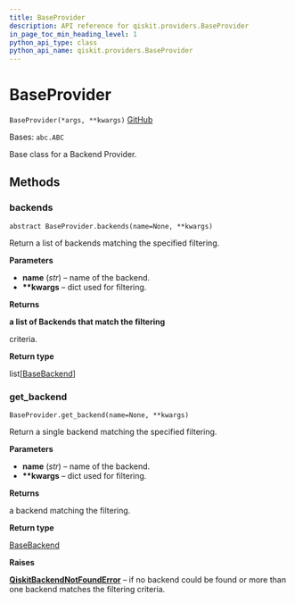 ```yaml
---
title: BaseProvider
description: API reference for qiskit.providers.BaseProvider
in_page_toc_min_heading_level: 1
python_api_type: class
python_api_name: qiskit.providers.BaseProvider
---
```


# BaseProvider

<span id="qiskit.providers.BaseProvider" />

`BaseProvider(*args, **kwargs)` [GitHub](https://github.com/qiskit/qiskit/tree/stable/0.20/qiskit/providers/baseprovider.py "view source code")

Bases: `abc.ABC`

Base class for a Backend Provider.

## Methods

### backends

<span id="qiskit.providers.BaseProvider.backends" />

`abstract BaseProvider.backends(name=None, **kwargs)`

Return a list of backends matching the specified filtering.

**Parameters**

*   **name** (*str*) – name of the backend.
*   **\*\*kwargs** – dict used for filtering.

**Returns**

**a list of Backends that match the filtering**

criteria.

**Return type**

list\[[BaseBackend](qiskit.providers.BaseBackend "qiskit.providers.BaseBackend")]

### get\_backend

<span id="qiskit.providers.BaseProvider.get_backend" />

`BaseProvider.get_backend(name=None, **kwargs)`

Return a single backend matching the specified filtering.

**Parameters**

*   **name** (*str*) – name of the backend.
*   **\*\*kwargs** – dict used for filtering.

**Returns**

a backend matching the filtering.

**Return type**

[BaseBackend](qiskit.providers.BaseBackend "qiskit.providers.BaseBackend")

**Raises**

[**QiskitBackendNotFoundError**](qiskit.providers.QiskitBackendNotFoundError "qiskit.providers.QiskitBackendNotFoundError") – if no backend could be found or more than one backend matches the filtering criteria.

